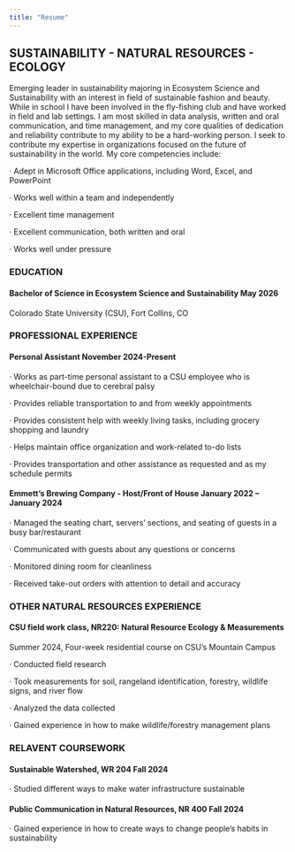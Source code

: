 ```yaml
---
title: "Resume"
---
```


## **SUSTAINABILITY - NATURAL RESOURCES - ECOLOGY**

Emerging leader in sustainability majoring in Ecosystem Science and Sustainability with an interest in field of sustainable fashion and beauty. While in school I have been involved in the fly-fishing club and have worked in field and lab settings. I am most skilled in data analysis, written and oral communication, and time management, and my core qualities of dedication and reliability contribute to my ability to be a hard-working person. I seek to contribute my expertise in organizations focused on the future of sustainability in the world. My core competencies include:

· Adept in Microsoft Office applications, including Word, Excel, and PowerPoint

· Works well within a team and independently

· Excellent time management

· Excellent communication, both written and oral

· Works well under pressure

### **EDUCATION**

#### **Bachelor of Science in Ecosystem Science and Sustainability May 2026**

Colorado State University (CSU), Fort Collins, CO

### **PROFESSIONAL EXPERIENCE**

#### Personal Assistant November 2024-Present

· Works as part-time personal assistant to a CSU employee who is wheelchair-bound due to cerebral palsy

· Provides reliable transportation to and from weekly appointments

· Provides consistent help with weekly living tasks, including grocery shopping and laundry

· Helps maintain office organization and work-related to-do lists

· Provides transportation and other assistance as requested and as my schedule permits

#### Emmett’s Brewing Company - Host/Front of House January 2022 – January 2024

· Managed the seating chart, servers’ sections, and seating of guests in a busy bar/restaurant

· Communicated with guests about any questions or concerns

· Monitored dining room for cleanliness

· Received take-out orders with attention to detail and accuracy

### OTHER NATURAL RESOURCES EXPERIENCE

#### CSU field work class, NR220: Natural Resource Ecology & Measurements

Summer 2024, Four-week residential course on CSU’s Mountain Campus

· Conducted field research

· Took measurements for soil, rangeland identification, forestry, wildlife signs, and river flow

· Analyzed the data collected

· Gained experience in how to make wildlife/forestry management plans

### RELAVENT COURSEWORK

#### Sustainable Watershed, WR 204 Fall 2024

· Studied different ways to make water infrastructure sustainable

#### Public Communication in Natural Resources, NR 400 Fall 2024

· Gained experience in how to create ways to change people’s habits in sustainability
